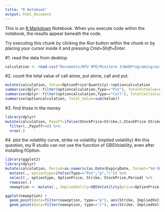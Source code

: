 ---
title: "R Notebook"
output: html_document
---

This is an [R Markdown](http://rmarkdown.rstudio.com) Notebook. When you execute code within the notebook, the results appear beneath the code. 

Try executing this chunk by clicking the *Run* button within the chunk or by placing your cursor inside it and pressing *Cmd+Shift+Enter*. 

#1. read the data from desktop
```{r 1 }
calculation <- read.csv("Documents/NTU MFE/Miniterm 3/WebPrograming/assignment_3/Assignment_3_rawdata.csv", header=T, stringsAsFactors = F)
```

#2. count the total value of call alone, put alone, call and put.
```{r 2 }
mutate(calculation, Value=OptionPrice*Quantity)->optioncalculation
summarise(dplyr::filter(optioncalculation,Type=="Put"), TotalPutValue=sum(Value))
summarise(dplyr::filter(optioncalculation,Type=="Call"), TotalCallValue=sum(Value))
summarise(optioncalculation, Total_Value=sum(Value))
```
#3. find those in the money
```{r 3}
library(dplyr)
mutate(calculation, Payoff=ifelse(StockPrice<Strike,0,StockPrice-Strike)) %>%
  filter(.,Payoff>=0) %>%
  nrow(.)
```

#4. plot the volatility curve, strike vs volatility (implied volatility)
#in this question, my R studio can not use the function of GBSVolatility, even after installing fOption.

```{r 4}
library(ggplot2)
library(dplyr)
mutate(calculation, Period=as.numeric(as.Date(ExpiryDate, format="%d-%b-%y")-as.Date(ExtractionDate, format="%d-%b-%y"))/365) %>% 
  mutate(., optiontype=ifelse(Type=="Put","p","c")) %>% 
  select(., optiontype, OptionPrice, Strike, StockPrice,Period) %>% 
  rowwise(.) 
  newoption <- mutate(., ImpliedVolity=GBSVolatility(price=OptionPrice, TypeFlag=optiontype, S=StockPrice, X=Strike, Time=Period, r=0.01, b=0, tol=0.005, maxiter=100000)) 

ggplot(newoption) + 
  geom_point(data=filter(newoption, type=="p"), aes(Strike, ImpliedVolity), color="yellow") +
  geom_point(data=filter(newoption, type=="c"), aes(Strike, ImpliedVolity), color="red") 

```


